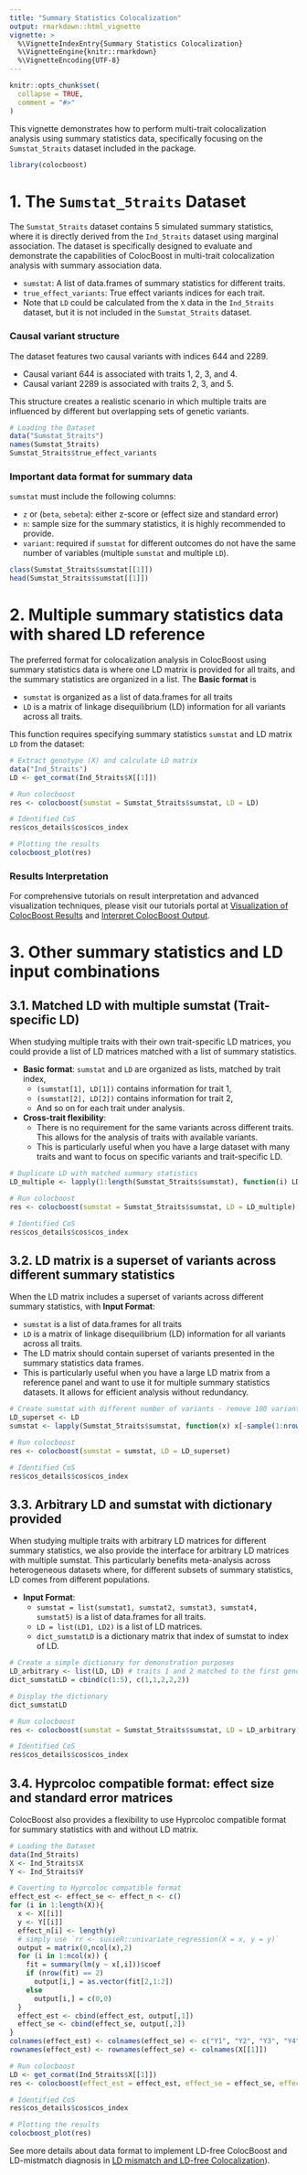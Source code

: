 ```yaml
---
title: "Summary Statistics Colocalization"
output: rmarkdown::html_vignette
vignette: >
  %\VignetteIndexEntry{Summary Statistics Colocalization}
  %\VignetteEngine{knitr::rmarkdown}
  %\VignetteEncoding{UTF-8}
---
```


```r
knitr::opts_chunk$set(
  collapse = TRUE,
  comment = "#>"
)
```

This vignette demonstrates how to perform multi-trait colocalization analysis using summary statistics data, 
specifically focusing on the `Sumstat_5traits` dataset included in the package.


```r
library(colocboost)
```


# 1. The `Sumstat_5traits` Dataset

The `Sumstat_5traits` dataset contains 5 simulated summary statistics, where it is directly derived from the `Ind_5traits` dataset using marginal association.
The dataset is specifically designed to evaluate and demonstrate the capabilities of ColocBoost in multi-trait colocalization analysis with summary association data.

- `sumstat`: A list of data.frames of summary statistics for different traits.
- `true_effect_variants`: True effect variants indices for each trait.
- Note that `LD` could be calculated from the `X` data in the `Ind_5traits` dataset, but it is not included in the `Sumstat_5traits` dataset.

### Causal variant structure
The dataset features two causal variants with indices 644 and 2289.

- Causal variant 644 is associated with traits 1, 2, 3, and 4.
- Causal variant 2289 is associated with traits 2, 3, and 5.

This structure creates a realistic scenario in which multiple traits are influenced by different but overlapping sets of genetic variants.

```r
# Loading the Dataset
data("Sumstat_5traits")
names(Sumstat_5traits)
Sumstat_5traits$true_effect_variants
```

### Important data format for summary data
`sumstat` must include the following columns:

- `z` or (`beta`, `sebeta`): either z-score or (effect size and standard error)
- `n`: sample size for the summary statistics, it is highly recommended to provide.
- `variant`: required if `sumstat` for different outcomes do not have the same number of variables (multiple `sumstat` and multiple `LD`).


```r
class(Sumstat_5traits$sumstat[[1]])
head(Sumstat_5traits$sumstat[[1]])
```

# 2. Multiple summary statistics data with shared LD reference


The preferred format for colocalization analysis in ColocBoost using summary statistics data is where one LD matrix is provided for all traits, 
and the summary statistics are organized in a list. The **Basic format** is 

- `sumstat` is organized as a list of data.frames for all traits
- `LD` is a matrix of linkage disequilibrium (LD) information for all variants across all traits.


This function requires specifying summary statistics `sumstat` and LD matrix `LD` from the dataset:
```r
# Extract genotype (X) and calculate LD matrix
data("Ind_5traits")
LD <- get_cormat(Ind_5traits$X[[1]])

# Run colocboost
res <- colocboost(sumstat = Sumstat_5traits$sumstat, LD = LD)

# Identified CoS
res$cos_details$cos$cos_index

# Plotting the results
colocboost_plot(res)
```


### Results Interpretation

For comprehensive tutorials on result interpretation and advanced visualization techniques, please visit our tutorials portal 
at [Visualization of ColocBoost Results](https://statfungen.github.io/colocboost/articles/Visualization_ColocBoost_Output.html) and
[Interpret ColocBoost Output](https://statfungen.github.io/colocboost/articles/Interpret_ColocBoost_Output.html).


# 3. Other summary statistics and LD input combinations

## 3.1. Matched LD with multiple sumstat (Trait-specific LD)   

When studying multiple traits with their own trait-specific LD matrices, you could provide a list of LD matrices matched with a list of summary statistics.

- **Basic format**: `sumstat` and `LD` are organized as lists, matched by trait index,
    - `(sumstat[1], LD[1])` contains information for trait 1,
    - `(sumstat[2], LD[2])` contains information for trait 2,
    - And so on for each trait under analysis.
- **Cross-trait flexibility**: 
    - There is no requirement for the same variants across different traits. This allows for the analysis of traits with available variants.
    - This is particularly useful when you have a large dataset with many traits and want to focus on specific variants and trait-specific LD.

```r
# Duplicate LD with matched summary statistics
LD_multiple <- lapply(1:length(Sumstat_5traits$sumstat), function(i) LD )

# Run colocboost
res <- colocboost(sumstat = Sumstat_5traits$sumstat, LD = LD_multiple)

# Identified CoS
res$cos_details$cos$cos_index
```


## 3.2. LD matrix is a superset of variants across different summary statistics

When the LD matrix includes a superset of variants across different summary statistics, with **Input Format**:

- `sumstat` is a list of data.frames for all traits
- `LD` is a matrix of linkage disequilibrium (LD) information for all variants across all traits.
- The LD matrix should contain superset of variants presented in the summary statistics data frames.
- This is particularly useful when you have a large LD matrix from a reference panel and want to use it for multiple summary statistics datasets. 
It allows for efficient analysis without redundancy.


```r
# Create sumstat with different number of variants - remove 100 variants in each sumstat
LD_superset <- LD
sumstat <- lapply(Sumstat_5traits$sumstat, function(x) x[-sample(1:nrow(x), 100), , drop = FALSE])

# Run colocboost
res <- colocboost(sumstat = sumstat, LD = LD_superset)

# Identified CoS
res$cos_details$cos$cos_index
```


## 3.3. Arbitrary LD and sumstat with dictionary provided

When studying multiple traits with arbitrary LD matrices for different summary statistics, 
we also provide the interface for arbitrary LD matrices with multiple sumstat. 
This particularly benefits meta-analysis across heterogeneous datasets where, 
for different subsets of summary statistics, LD comes from different populations.

- **Input Format**:
    - `sumstat = list(sumstat1, sumstat2, sumstat3, sumstat4, sumstat5)` is a list of data.frames for all traits.
    - `LD = list(LD1, LD2)` is a list of LD matrices.
    - `dict_sumstatLD` is a dictionary matrix that index of sumstat to index of LD.


```r
# Create a simple dictionary for demonstration purposes
LD_arbitrary <- list(LD, LD) # traits 1 and 2 matched to the first genotype matrix; traits 3,4,5 matched to the third genotype matrix.
dict_sumstatLD = cbind(c(1:5), c(1,1,2,2,2))

# Display the dictionary
dict_sumstatLD

# Run colocboost
res <- colocboost(sumstat = Sumstat_5traits$sumstat, LD = LD_arbitrary, dict_sumstatLD = dict_sumstatLD)

# Identified CoS
res$cos_details$cos$cos_index
```


## 3.4. Hyprcoloc compatible format: effect size and standard error matrices

ColocBoost also provides a flexibility to use Hyprcoloc compatible format for summary statistics with and without LD matrix.

```r
# Loading the Dataset
data(Ind_5traits)
X <- Ind_5traits$X
Y <- Ind_5traits$Y

# Coverting to Hyprcoloc compatible format
effect_est <- effect_se <- effect_n <- c()
for (i in 1:length(X)){
  x <- X[[i]]
  y <- Y[[i]]
  effect_n[i] <- length(y)
  # simply use `rr <- susieR::univariate_regression(X = x, y = y)`
  output = matrix(0,ncol(x),2)
  for (i in 1:ncol(x)) {
    fit = summary(lm(y ~ x[,i]))$coef
    if (nrow(fit) == 2)
      output[i,] = as.vector(fit[2,1:2])
    else
      output[i,] = c(0,0)
  }
  effect_est <- cbind(effect_est, output[,1])
  effect_se <- cbind(effect_se, output[,2])
}
colnames(effect_est) <- colnames(effect_se) <- c("Y1", "Y2", "Y3", "Y4", "Y5")
rownames(effect_est) <- rownames(effect_se) <- colnames(X[[1]])

# Run colocboost
LD <- get_cormat(Ind_5traits$X[[1]])
res <- colocboost(effect_est = effect_est, effect_se = effect_se, effect_n = effect_n, LD = LD)

# Identified CoS
res$cos_details$cos$cos_index

# Plotting the results
colocboost_plot(res)
```

See more details about data format to implement LD-free ColocBoost and LD-mistmatch diagnosis in [LD mismatch and LD-free Colocalization](https://statfungen.github.io/colocboost/articles/LD_Free_Colocalization.html)).


